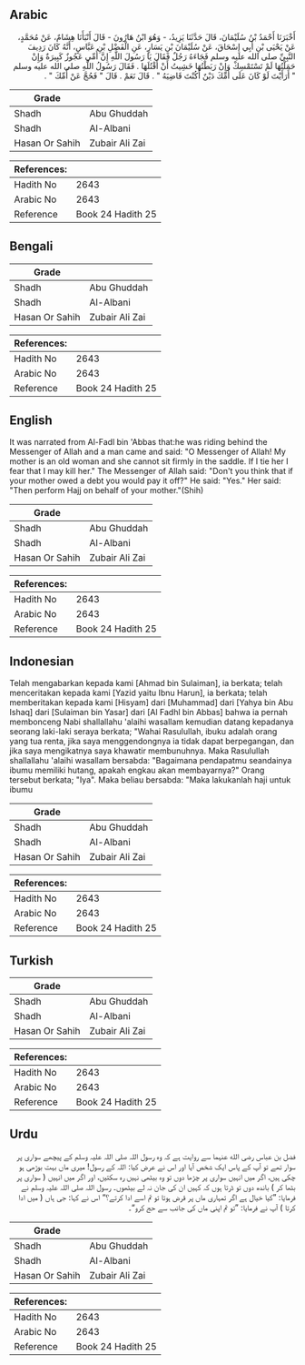 ## Arabic


<div dir="rtl" lang="ar" style={{fontSize:'larger',backgroundColor:'#f8f9fa',padding:20}}>
أَخْبَرَنَا أَحْمَدُ بْنُ سُلَيْمَانَ، قَالَ حَدَّثَنَا يَزِيدُ، - وَهُوَ ابْنُ هَارُونَ - قَالَ أَنْبَأَنَا هِشَامٌ، عَنْ مُحَمَّدٍ، عَنْ يَحْيَى بْنِ أَبِي إِسْحَاقَ، عَنْ سُلَيْمَانَ بْنِ يَسَارٍ، عَنِ الْفَضْلِ بْنِ عَبَّاسٍ، أَنَّهُ كَانَ رَدِيفَ النَّبِيِّ صلى الله عليه وسلم فَجَاءَهُ رَجُلٌ فَقَالَ يَا رَسُولَ اللَّهِ إِنَّ أُمِّي عَجُوزٌ كَبِيرَةٌ وَإِنْ حَمَلْتُهَا لَمْ تَسْتَمْسِكْ وَإِنْ رَبَطْتُهَا خَشِيتُ أَنْ أَقْتُلَهَا ‏.‏ فَقَالَ رَسُولُ اللَّهِ صلى الله عليه وسلم ‏"‏ أَرَأَيْتَ لَوْ كَانَ عَلَى أُمِّكَ دَيْنٌ أَكُنْتَ قَاضِيَهُ ‏"‏ ‏.‏ قَالَ نَعَمْ ‏.‏ قَالَ ‏"‏ فَحُجَّ عَنْ أُمِّكَ ‏"‏ ‏.‏
</div>
<div style={{backgroundColor:'#f8f9fa',padding:20, marginBottom: 10}}><table> <thead> <tr> <th>Grade</th> <th></th> </tr> </thead> <tbody> <tr><td>Shadh</td><td>Abu Ghuddah</td></tr><tr><td>Shadh</td><td>Al-Albani</td></tr><tr><td>Hasan Or Sahih</td><td>Zubair Ali Zai</td></tr></tbody></table><table> <thead> <tr> <th>References:</th> <th></th> </tr> </thead> <tbody><tr><td>Hadith No</td><td>2643</td></tr><tr><td>Arabic No</td><td>2643</td></tr><tr><td>Reference</td><td>Book 24 Hadith 25</td></tr></tbody></table></div>

## Bengali


<div dir="ltr" lang="bn" style={{fontSize:'larger',backgroundColor:'#f8f9fa',padding:20}}>

</div>
<div style={{backgroundColor:'#f8f9fa',padding:20, marginBottom: 10}}><table> <thead> <tr> <th>Grade</th> <th></th> </tr> </thead> <tbody> <tr><td>Shadh</td><td>Abu Ghuddah</td></tr><tr><td>Shadh</td><td>Al-Albani</td></tr><tr><td>Hasan Or Sahih</td><td>Zubair Ali Zai</td></tr></tbody></table><table> <thead> <tr> <th>References:</th> <th></th> </tr> </thead> <tbody><tr><td>Hadith No</td><td>2643</td></tr><tr><td>Arabic No</td><td>2643</td></tr><tr><td>Reference</td><td>Book 24 Hadith 25</td></tr></tbody></table></div>

## English


<div dir="ltr" lang="en" style={{fontSize:'larger',backgroundColor:'#f8f9fa',padding:20}}>
It was narrated from Al-Fadl bin 'Abbas that:he was riding behind the Messenger of Allah and a man came and said: "O Messenger of Allah! My mother is an old woman and she cannot sit firmly in the saddle. If I tie her I fear that I may kill her." The Messenger of Allah said: "Don't you think that if your mother owed a debt you would pay it off?" He said: "Yes." Her said: "Then perform Hajj on behalf of your mother."(Shih)
</div>
<div style={{backgroundColor:'#f8f9fa',padding:20, marginBottom: 10}}><table> <thead> <tr> <th>Grade</th> <th></th> </tr> </thead> <tbody> <tr><td>Shadh</td><td>Abu Ghuddah</td></tr><tr><td>Shadh</td><td>Al-Albani</td></tr><tr><td>Hasan Or Sahih</td><td>Zubair Ali Zai</td></tr></tbody></table><table> <thead> <tr> <th>References:</th> <th></th> </tr> </thead> <tbody><tr><td>Hadith No</td><td>2643</td></tr><tr><td>Arabic No</td><td>2643</td></tr><tr><td>Reference</td><td>Book 24 Hadith 25</td></tr></tbody></table></div>

## Indonesian


<div dir="ltr" lang="id" style={{fontSize:'larger',backgroundColor:'#f8f9fa',padding:20}}>
Telah mengabarkan kepada kami [Ahmad bin Sulaiman], ia berkata; telah menceritakan kepada kami [Yazid yaitu Ibnu Harun], ia berkata; telah memberitakan kepada kami [Hisyam] dari [Muhammad] dari [Yahya bin Abu Ishaq] dari [Sulaiman bin Yasar] dari [Al Fadhl bin Abbas] bahwa ia pernah membonceng Nabi shallallahu 'alaihi wasallam kemudian datang kepadanya seorang laki-laki seraya berkata; "Wahai Rasulullah, ibuku adalah orang yang tua renta, jika saya menggendongnya ia tidak dapat berpegangan, dan jika saya mengikatnya saya khawatir membunuhnya. Maka Rasulullah shallallahu 'alaihi wasallam bersabda: "Bagaimana pendapatmu seandainya ibumu memiliki hutang, apakah engkau akan membayarnya?" Orang tersebut berkata; "Iya". Maka beliau bersabda: "Maka lakukanlah haji untuk ibumu
</div>
<div style={{backgroundColor:'#f8f9fa',padding:20, marginBottom: 10}}><table> <thead> <tr> <th>Grade</th> <th></th> </tr> </thead> <tbody> <tr><td>Shadh</td><td>Abu Ghuddah</td></tr><tr><td>Shadh</td><td>Al-Albani</td></tr><tr><td>Hasan Or Sahih</td><td>Zubair Ali Zai</td></tr></tbody></table><table> <thead> <tr> <th>References:</th> <th></th> </tr> </thead> <tbody><tr><td>Hadith No</td><td>2643</td></tr><tr><td>Arabic No</td><td>2643</td></tr><tr><td>Reference</td><td>Book 24 Hadith 25</td></tr></tbody></table></div>

## Turkish


<div dir="ltr" lang="tr" style={{fontSize:'larger',backgroundColor:'#f8f9fa',padding:20}}>

</div>
<div style={{backgroundColor:'#f8f9fa',padding:20, marginBottom: 10}}><table> <thead> <tr> <th>Grade</th> <th></th> </tr> </thead> <tbody> <tr><td>Shadh</td><td>Abu Ghuddah</td></tr><tr><td>Shadh</td><td>Al-Albani</td></tr><tr><td>Hasan Or Sahih</td><td>Zubair Ali Zai</td></tr></tbody></table><table> <thead> <tr> <th>References:</th> <th></th> </tr> </thead> <tbody><tr><td>Hadith No</td><td>2643</td></tr><tr><td>Arabic No</td><td>2643</td></tr><tr><td>Reference</td><td>Book 24 Hadith 25</td></tr></tbody></table></div>

## Urdu


<div dir="rtl" lang="ur" style={{fontSize:'larger',backgroundColor:'#f8f9fa',padding:20}}>
فضل بن عباس رضی الله عنہما سے روایت ہے کہ وہ رسول اللہ صلی اللہ علیہ وسلم کے پیچھے سواری پر سوار تھے تو آپ کے پاس ایک شخص آیا اور اس نے عرض کیا: اللہ کے رسول! میری ماں بہت بوڑھی ہو چکی ہیں، اگر میں انہیں سواری پر چڑھا دوں تو وہ بیٹھی نہیں رہ سکتیں، اور اگر میں انہیں ( سواری پر بٹھا کر ) باندھ دوں تو ڈرتا ہوں کہ کہیں ان کی جان نہ لے بیٹھوں۔ رسول اللہ صلی اللہ علیہ وسلم نے فرمایا: ”کیا خیال ہے اگر تمہاری ماں پر قرض ہوتا تو تم اسے ادا کرتے؟“ اس نے کہا: جی ہاں ( میں ادا کرتا ) آپ نے فرمایا: ”تو تم اپنی ماں کی جانب سے حج کرو“۔
</div>
<div style={{backgroundColor:'#f8f9fa',padding:20, marginBottom: 10}}><table> <thead> <tr> <th>Grade</th> <th></th> </tr> </thead> <tbody> <tr><td>Shadh</td><td>Abu Ghuddah</td></tr><tr><td>Shadh</td><td>Al-Albani</td></tr><tr><td>Hasan Or Sahih</td><td>Zubair Ali Zai</td></tr></tbody></table><table> <thead> <tr> <th>References:</th> <th></th> </tr> </thead> <tbody><tr><td>Hadith No</td><td>2643</td></tr><tr><td>Arabic No</td><td>2643</td></tr><tr><td>Reference</td><td>Book 24 Hadith 25</td></tr></tbody></table></div>